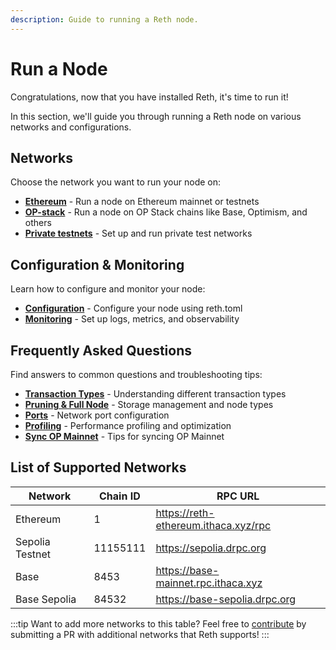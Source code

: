 ```yaml
---
description: Guide to running a Reth node.
---
```


# Run a Node

Congratulations, now that you have installed Reth, it's time to run it!

In this section, we'll guide you through running a Reth node on various networks and configurations.

## Networks

Choose the network you want to run your node on:

-   **[Ethereum](/run/ethereum)** - Run a node on Ethereum mainnet or testnets
-   **[OP-stack](/run/opstack)** - Run a node on OP Stack chains like Base, Optimism, and others
-   **[Private testnets](/run/private-testnets)** - Set up and run private test networks

## Configuration & Monitoring

Learn how to configure and monitor your node:

-   **[Configuration](/run/configuration)** - Configure your node using reth.toml
-   **[Monitoring](/run/monitoring)** - Set up logs, metrics, and observability

## Frequently Asked Questions

Find answers to common questions and troubleshooting tips:

-   **[Transaction Types](/run/faq/transactions)** - Understanding different transaction types
-   **[Pruning & Full Node](/run/faq/pruning)** - Storage management and node types
-   **[Ports](/run/faq/ports)** - Network port configuration
-   **[Profiling](/run/faq/profiling)** - Performance profiling and optimization
-   **[Sync OP Mainnet](/run/faq/sync-op-mainnet)** - Tips for syncing OP Mainnet

## List of Supported Networks

| Network         | Chain ID | RPC URL                              |
| --------------- | -------- | ------------------------------------ |
| Ethereum        | 1        | https://reth-ethereum.ithaca.xyz/rpc |
| Sepolia Testnet | 11155111 | https://sepolia.drpc.org             |
| Base            | 8453     | https://base-mainnet.rpc.ithaca.xyz  |
| Base Sepolia    | 84532    | https://base-sepolia.drpc.org        |

:::tip
Want to add more networks to this table? Feel free to [contribute](https://github.com/paradigmxyz/reth/edit/main/book/vocs/docs/pages/run/overview.mdx) by submitting a PR with additional networks that Reth supports!
:::
